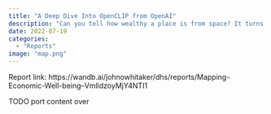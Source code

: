 ```yaml
---
title: "A Deep Dive Into OpenCLIP from OpenAI"
description: "Can you tell how wealthy a place is from space? It turns out that this is a very important question - an answer of 'yes' would mean that we can figure out how wealth is distributed within a country without needing to run expensive national surveys. For this project, I'll be attempting to do exactly this, recreating some recent research to map poverty across Africa using existing household surveys and remote sensing data."
date: 2022-07-19
categories: 
  - "Reports"
image: "map.png"
---
```


Report link: https://wandb.ai/johnowhitaker/dhs/reports/Mapping-Economic-Well-being--VmlldzoyMjY4NTI1

TODO port content over